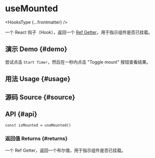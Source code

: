 # useMounted


<HooksType {...frontmatter} />

一个 React 钩子（Hook），返回一个 [Ref Getter](/docs/features/ref-getter)，用于指示组件是否已挂载。

## 演示 Demo \{#demo}

尝试点击 `Start Timer`，然后在一秒内点击 "Toggle mount" 按钮查看结果。


<App />

## 用法 Usage \{#usage}



## 源码 Source \{#source}


<Source />

## API \{#api}

```tsx
const isMounted = useMounted()
```


<Tip type="ref-getter" name="isUnmounted" />

### 返回值 Returns \{#returns}

一个 Ref Getter，返回一个布尔值，用于指示组件是否已挂载。
